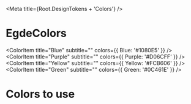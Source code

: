 
<Meta title={Root.DesignTokens + 'Colors'} />


# EgdeColors

<ColorPalette>
  <ColorItem 
    title="Orange" 
    subtitle="" 
    colors={{ Orange: '#FF7300' }} 
  />
 
   <ColorItem 
    title="Blue" 
    subtitle="" 
    colors={{ Blue: '#1080E5' }} 
  />
   <ColorItem 
    title="Purple" 
    subtitle="" 
    colors={{ Purple: '#D06CFF' }} 
  />
   <ColorItem 
    title="Yellow" 
    subtitle="" 
    colors={{ Yellow: '#FCB606' }} 
  />
   <ColorItem 
    title="Green" 
    subtitle="" 
    colors={{ Green: '#0C461E' }} 
  />
</ColorPalette>

# Colors to use

<ColorPalette>
  <ColorItem
    title="EgdeBlue"
    subtitle="Standard text color"
    colors={{ Blue: '#01233D' }}
  />
  <ColorItem 
    title="EgdeWhite" 
    subtitle="Standard background color" 
    colors={{ EgdeWhite: '#FAFAFD' }} 
  />
  <ColorItem 
    title="Grey" 
    subtitle="Alternative backgroundcolors" 
    colors={{ LightGrey: '#E8EAF9', MiddleGrey: '#C7C8DB' }} 
  />
  <ColorItem 
    title="Lightblue"
    subtitle="Secondary Color for the Egde Colors"
    colors={{Lightblue: '#94D9FF'}}
  />
</ColorPalette>